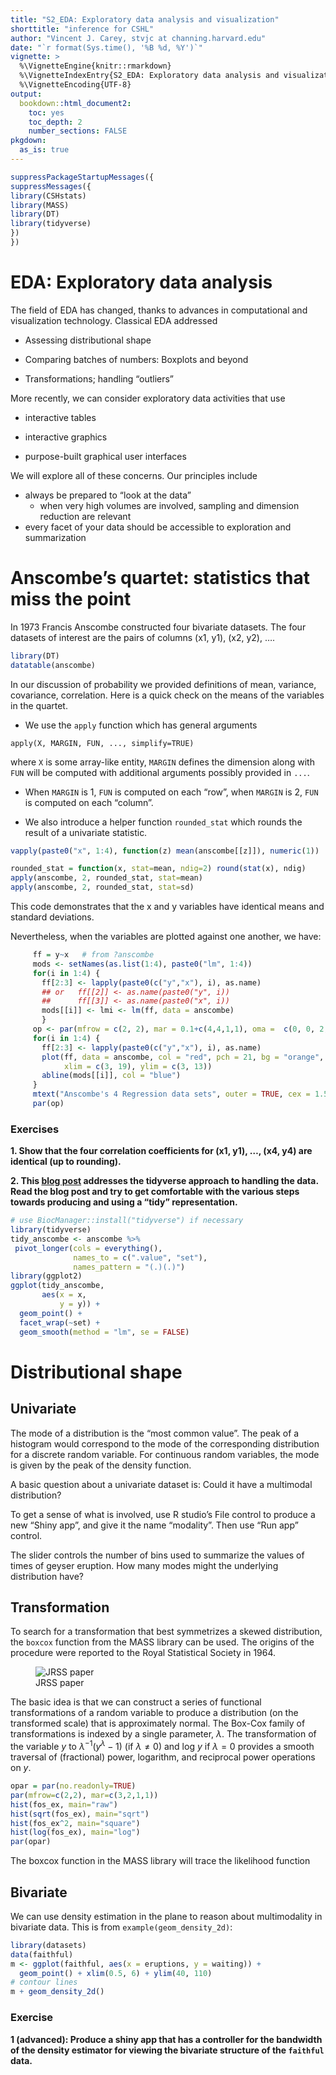 ```yaml
---
title: "S2_EDA: Exploratory data analysis and visualization"
shorttitle: "inference for CSHL"
author: "Vincent J. Carey, stvjc at channing.harvard.edu"
date: "`r format(Sys.time(), '%B %d, %Y')`"
vignette: >
  %\VignetteEngine{knitr::rmarkdown}
  %\VignetteIndexEntry{S2_EDA: Exploratory data analysis and visualization}
  %\VignetteEncoding{UTF-8}
output:
  bookdown::html_document2:
    toc: yes
    toc_depth: 2
    number_sections: FALSE
pkgdown:
  as_is: true
---
```


```r
suppressPackageStartupMessages({
suppressMessages({
library(CSHstats)
library(MASS)
library(DT)
library(tidyverse)
})
})
```

# EDA: Exploratory data analysis

The field of EDA has changed, thanks to advances in computational
and visualization technology.  Classical EDA addressed

- Assessing distributional shape

- Comparing batches of numbers: Boxplots and beyond

- Transformations; handling "outliers"

More recently, we can consider exploratory data activities that use

- interactive tables

- interactive graphics

- purpose-built graphical user interfaces

We will explore all of these concerns.  Our principles include

- always be prepared to "look at the data"
    - when very high volumes are involved, sampling and dimension reduction
are relevant

- every facet of your data should be accessible to exploration and summarization


# Anscombe's quartet: statistics that miss the point

In 1973 Francis Anscombe constructed four bivariate
datasets.  The four datasets
of interest are the pairs of columns (x1, y1), (x2, y2), ....

```r
library(DT)
datatable(anscombe)
```

In our discussion of probability we provided definitions of
mean, variance, covariance, correlation.  Here is a quick check
on the means of the variables in the quartet.  

- We use the `apply` function which has general arguments
```
apply(X, MARGIN, FUN, ..., simplify=TRUE)
```
where `X` is some array-like entity, `MARGIN` defines
the dimension along with `FUN` will be computed
with additional arguments possibly provided in `...`.

- When `MARGIN` is 1, `FUN` is computed on each "row",
when `MARGIN` is 2, `FUN` is computed on each "column".

- We also introduce a helper function `rounded_stat` which
rounds the result of a univariate statistic.

```r
vapply(paste0("x", 1:4), function(z) mean(anscombe[[z]]), numeric(1))
```

```r
rounded_stat = function(x, stat=mean, ndig=2) round(stat(x), ndig)
apply(anscombe, 2, rounded_stat, stat=mean)
apply(anscombe, 2, rounded_stat, stat=sd)
```

This code demonstrates that the x and y variables have identical means
and standard deviations.

Nevertheless, when the variables are plotted against one another, we have:

```r
     ff = y~x   # from ?anscombe
     mods <- setNames(as.list(1:4), paste0("lm", 1:4))
     for(i in 1:4) {
       ff[2:3] <- lapply(paste0(c("y","x"), i), as.name)
       ## or   ff[[2]] <- as.name(paste0("y", i))
       ##      ff[[3]] <- as.name(paste0("x", i))
       mods[[i]] <- lmi <- lm(ff, data = anscombe)
       }
     op <- par(mfrow = c(2, 2), mar = 0.1+c(4,4,1,1), oma =  c(0, 0, 2, 0))
     for(i in 1:4) {
       ff[2:3] <- lapply(paste0(c("y","x"), i), as.name)
       plot(ff, data = anscombe, col = "red", pch = 21, bg = "orange", cex = 1.2,
            xlim = c(3, 19), ylim = c(3, 13))
       abline(mods[[i]], col = "blue")
     }
     mtext("Anscombe's 4 Regression data sets", outer = TRUE, cex = 1.5)
     par(op)
```

### Exercises

**1. Show that the four correlation coefficients for (x1, y1), ..., (x4, y4)
are identical (up to rounding).**

**2. This [blog post](https://www.njtierney.com/post/2020/06/01/tidy-anscombe/) 
addresses the tidyverse approach to handling the data.
Read the blog post and try to get comfortable with the various steps
towards producing and using a "tidy" representation.**

```r
# use BiocManager::install("tidyverse") if necessary
library(tidyverse)
tidy_anscombe <- anscombe %>%
 pivot_longer(cols = everything(),
              names_to = c(".value", "set"),
              names_pattern = "(.)(.)")
library(ggplot2)
ggplot(tidy_anscombe,
       aes(x = x,
           y = y)) +
  geom_point() + 
  facet_wrap(~set) +
  geom_smooth(method = "lm", se = FALSE)
```



# Distributional shape

## Univariate

The mode of a distribution is the "most common value".  The peak
of a histogram would correspond to the mode of the corresponding
distribution for a discrete random variable.  For continuous
random variables, the mode is given by the peak of the density function.

A basic question about a univariate dataset is: Could it have
a multimodal distribution?

To get a sense of what is involved, use R studio's File control to produce
a new "Shiny app", and give it the name "modality".  Then use "Run app"
control.

The slider controls the number of bins used to summarize the values
of times of geyser eruption.  How many modes might the underlying
distribution have?

## Transformation


To search for a transformation that best symmetrizes a skewed distribution,
the `boxcox` function from the MASS library can be used.
The origins of the procedure were reported to the Royal Statistical
Society in 1964.

![JRSS paper](boxcoxJRSS.jpg)

The basic idea is that we can construct a series of functional
transformations of a random variable to produce a distribution
(on the transformed scale) that is approximately normal.  The
Box-Cox family of transformations is indexed by a single parameter,
$\lambda$. The transformation of the variable $y$ to
$\lambda^{-1}(y^\lambda-1)$ (if $\lambda \neq 0$) and
log $y$ if $\lambda = 0$ provides a smooth
traversal of (fractional) power, logarithm, and reciprocal power
operations on $y$.

```r
opar = par(no.readonly=TRUE)
par(mfrow=c(2,2), mar=c(3,2,1,1))
hist(fos_ex, main="raw")
hist(sqrt(fos_ex), main="sqrt")
hist(fos_ex^2, main="square")
hist(log(fos_ex), main="log")
par(opar)
```

The boxcox function in the MASS library will trace the likelihood
function


## Bivariate

We can use density estimation in the plane to reason about
multimodality in bivariate data.  This is from `example(geom_density_2d)`:

```r
library(datasets)
data(faithful)
m <- ggplot(faithful, aes(x = eruptions, y = waiting)) +
  geom_point() + xlim(0.5, 6) + ylim(40, 110)
# contour lines
m + geom_density_2d()
```

### Exercise

**1 (advanced): Produce a shiny app that has a controller for the
bandwidth of the density estimator for viewing the 
bivariate structure of the `faithful` data.**
